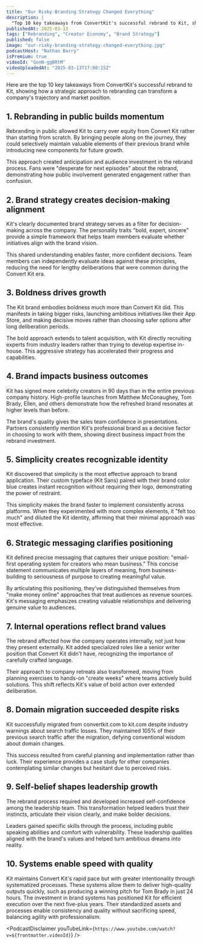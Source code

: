 ```yaml
---
title: "Our Risky Branding Strategy Changed Everything"
description: |
  "Top 10 key takeaways from ConvertKit's successful rebrand to Kit, showing how a strategic approach to rebranding can transform a company's trajectory and market position."
publishedAt: 2025-03-13
tags: ["Rebranding", "Creator Economy", "Brand Strategy"]
published: false
image: "our-risky-branding-strategy-changed-everything.jpg"
podcastHost: "Nathan Barry"
isPremium: true
videoId: "GonN-ggBRtM"
videoUploadedAt: "2025-03-13T17:00:15Z"
---
```



<PodcastSummaryPageLayout frontmatter={frontmatter}>
Here are the top 10 key takeaways from ConvertKit's successful rebrand to Kit, showing how a strategic approach to rebranding can transform a company's trajectory and market position.

## 1. Rebranding in public builds momentum

Rebranding in public allowed Kit to carry over equity from Convert Kit rather than starting from scratch. By bringing people along on the journey, they could selectively maintain valuable elements of their previous brand while introducing new components for future growth.

This approach created anticipation and audience investment in the rebrand process. Fans were "desperate for next episodes" about the rebrand, demonstrating how public involvement generated engagement rather than confusion.

## 2. Brand strategy creates decision-making alignment

Kit's clearly documented brand strategy serves as a filter for decision-making across the company. The personality traits "bold, expert, sincere" provide a simple framework that helps team members evaluate whether initiatives align with the brand vision.

This shared understanding enables faster, more confident decisions. Team members can independently evaluate ideas against these principles, reducing the need for lengthy deliberations that were common during the Convert Kit era.

## 3. Boldness drives growth

The Kit brand embodies boldness much more than Convert Kit did. This manifests in taking bigger risks, launching ambitious initiatives like their App Store, and making decisive moves rather than choosing safer options after long deliberation periods.

The bold approach extends to talent acquisition, with Kit directly recruiting experts from industry leaders rather than trying to develop expertise in-house. This aggressive strategy has accelerated their progress and capabilities.

## 4. Brand impacts business outcomes

Kit has signed more celebrity creators in 90 days than in the entire previous company history. High-profile launches from Matthew McConaughey, Tom Brady, Ellen, and others demonstrate how the refreshed brand resonates at higher levels than before.

The brand's quality gives the sales team confidence in presentations. Partners consistently mention Kit's professional brand as a decisive factor in choosing to work with them, showing direct business impact from the rebrand investment.

## 5. Simplicity creates recognizable identity

Kit discovered that simplicity is the most effective approach to brand application. Their custom typeface (Kit Sans) paired with their brand color blue creates instant recognition without requiring their logo, demonstrating the power of restraint.

This simplicity makes the brand faster to implement consistently across platforms. When they experimented with more complex elements, it "felt too much" and diluted the Kit identity, affirming that their minimal approach was most effective.

## 6. Strategic messaging clarifies positioning

Kit defined precise messaging that captures their unique position: "email-first operating system for creators who mean business." This concise statement communicates multiple layers of meaning, from business-building to seriousness of purpose to creating meaningful value.

By articulating this positioning, they've distinguished themselves from "make money online" approaches that treat audiences as revenue sources. Kit's messaging emphasizes creating valuable relationships and delivering genuine value to audiences.

## 7. Internal operations reflect brand values

The rebrand affected how the company operates internally, not just how they present externally. Kit added specialized roles like a senior writer position that Convert Kit didn't have, recognizing the importance of carefully crafted language.

Their approach to company retreats also transformed, moving from planning exercises to hands-on "create weeks" where teams actively build solutions. This shift reflects Kit's value of bold action over extended deliberation.

## 8. Domain migration succeeded despite risks

Kit successfully migrated from convertkit.com to kit.com despite industry warnings about search traffic losses. They maintained 105% of their previous search traffic after the migration, defying conventional wisdom about domain changes.

This success resulted from careful planning and implementation rather than luck. Their experience provides a case study for other companies contemplating similar changes but hesitant due to perceived risks.

## 9. Self-belief shapes leadership growth

The rebrand process required and developed increased self-confidence among the leadership team. This transformation helped leaders trust their instincts, articulate their vision clearly, and make bolder decisions.

Leaders gained specific skills through the process, including public speaking abilities and comfort with vulnerability. These leadership qualities aligned with the brand's values and helped turn ambitious dreams into reality.

## 10. Systems enable speed with quality

Kit maintains Convert Kit's rapid pace but with greater intentionality through systematized processes. These systems allow them to deliver high-quality outputs quickly, such as producing a winning pitch for Tom Brady in just 24 hours.
The investment in brand systems has positioned Kit for efficient execution over the next five-plus years. Their standardized assets and processes enable consistency and quality without sacrificing speed, balancing agility with professionalism.

<PodcastDisclaimer
  youTubeLink={`https://www.youtube.com/watch?v=${frontmatter.videoId}`}
/>

</PodcastSummaryPageLayout>

